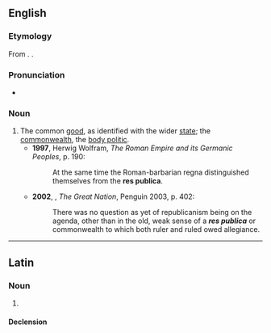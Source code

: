 {{also|respublica}}

==English==
{{wikipedia|lang=en}}

===Etymology===
From {{bor|en|la|rēs pūblica}}. {{doublet|en|republic}}.

===Pronunciation===
* {{a|UK}} {{IPA|/ɹeɪz ˈpʊblɪkə/|lang=en}}

===Noun===
{{en-noun|-}}

# The common [[good]], as identified with the wider [[state]]; the [[commonwealth]], the [[body politic]].
#* '''1997''', Herwig Wolfram, ''The Roman Empire and its Germanic Peoples'', p. 190:
#*: At the same time the Roman-barbarian regna distinguished themselves from the '''res publica'''.
#* '''2002''', {{w|Colin Jones (historian)|Colin Jones}}, ''The Great Nation'', Penguin 2003, p. 402:
#*: There was no question as yet of republicanism being on the agenda, other than in the old, weak sense of a '''''res publica''''' or commonwealth to which both ruler and ruled owed allegiance.

----

==Latin==

===Noun===
{{la-noun|[[rēs]]<5> [[publicus|pūblica]]<+>}}

# {{alternative form of|la|rēspūblica}}

====Declension====
{{la-ndecl|rēs<5> pūblica<+>}}